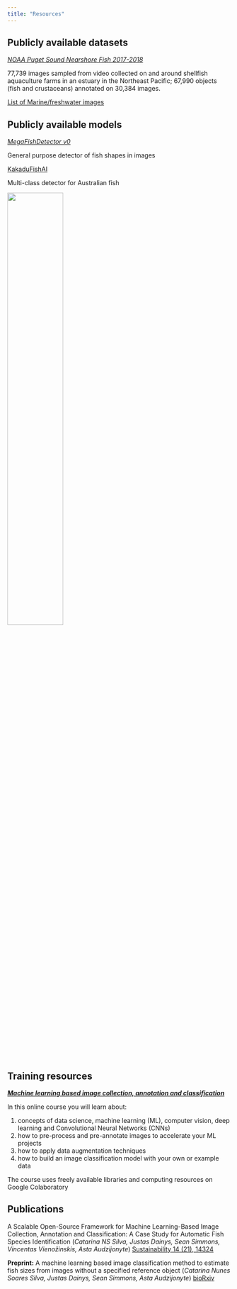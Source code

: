 ```yaml
---
title: "Resources"
---
```


## Publicly available datasets

[*NOAA Puget Sound Nearshore Fish 2017-2018*](https://lila.science/datasets/noaa-puget-sound-nearshore-fish)

77,739 images sampled from video collected on and around shellfish aquaculture farms in an estuary in the Northeast Pacific; 67,990 objects (fish and crustaceans) annotated on 30,384 images.

[List of Marine/freshwater images](https://lila.science/otherdatasets#images-marine)

## Publicly available models

[*MegaFishDetector v0*](https://github.com/warplab/megafishdetector/blob/main/MODEL_ZOO.md)

General purpose detector of fish shapes in images

[KakaduFishAI](https://github.com/ajansenn/KakaduFishAI)

Multi-class detector for Australian fish

![](docs/pike.jpg){width="50%" fig-align="center"}


## Training resources

[***Machine learning based image collection, annotation and classification***](https://fishsizeproject.github.io/Course-MLforImageProcessing/)

In this online course you will learn about:

1.  concepts of data science, machine learning (ML), computer vision, deep learning and Convolutional Neural Networks (CNNs)
2.  how to pre-process and pre-annotate images to accelerate your ML projects
3.  how to apply data augmentation techniques
4.  how to build an image classification model with your own or example data

The course uses freely available libraries and computing resources on Google Colaboratory

## Publications

A Scalable Open-Source Framework for Machine Learning-Based Image Collection, Annotation and Classification: A Case Study for Automatic Fish Species Identification (*Catarina NS Silva, Justas Dainys, Sean Simmons, Vincentas Vienožinskis, Asta Audzijonyte*) [Sustainability 14 (21), 14324](https://www.mdpi.com/2071-1050/14/21/14324)

**Preprint:** A machine learning based image classification method to estimate fish sizes from images without a specified reference object (*Catarina Nunes Soares Silva, Justas Dainys, Sean Simmons, Asta Audzijonyte*) [bioRxiv](https://www.biorxiv.org/content/biorxiv/early/2022/12/27/2022.12.27.521854.full.pdf)

